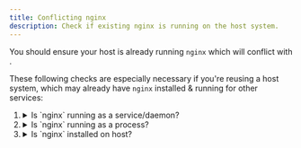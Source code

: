 ```yaml
---
title: Conflicting nginx
description: Check if existing nginx is running on the host system.
---
```


You should ensure your host is <Badge text="NOT" variant="caution" /> already running `nginx` which will conflict with <Xplex />.

These following checks are especially necessary if you're reusing a host system, which may already have `nginx` installed & running for other services:

<Steps>

1. <details>
   <summary>Is `nginx` running as a service/daemon?</summary>
   ```bash title="Check nginx service status"
   systemctl status nginx
   # should be inactive or not found
   ```
   If it shows `active` or `enabled`, it's up to you to decide whether to stop/disable it. It may be running important services on the host, so be careful of stopping or disabling it.
   :::danger[NO WARRANTY & NO REFUNDS!]
   Run the following commands only if you are absolutely sure that removing existing nginx won't break any critical services on the host, or you don't care if it does.
   :::
   ```bash title="Remove previous nginx service from host"
   systemctl stop nginx
   systemctl mask nginx
   systemctl disable nginx
   ```
   </details>

2. <details>
   <summary>Is `nginx` running as a process?</summary>
   ```bash title="Check nginx process status"
   ps aux | grep nginx
   ```
   Even in this case, if it's running, then it's up to you to decide whether to stop it. It may break important services on the host, so be careful of stopping it.
   :::danger[NO WARRANTY & NO REFUNDS!]
   Run the following commands only if you are absolutely sure that removing existing nginx won't break any critical services on the host, or you don't care if it does.
   :::
   ```bash title="Stop existing nginx process"
   nginx -s stop
   ```
   </details>

3. <details>
   <summary>Is `nginx` installed on host?</summary>
   ```bash title="Check if nginx is available in $PATH"
   which nginx
   ```
   If nginx is installed, but from the previous steps you've verified that it's not running, then you can safely ignore it. We will use a different (RTMP enabled) `nginx` build for <Xplex />.

   You can also choose to remove it if you're sure it'll not be needed (*not recommended*).
   </details>

</Steps>

